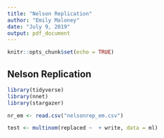 ```yaml
---
title: "Nelson Replication"
author: "Emily Maloney"
date: "July 9, 2019"
output: pdf_document
---
```


```r
knitr::opts_chunk$set(echo = TRUE)
```

## Nelson Replication  

```r
library(tidyverse)
library(nnet)
library(stargazer)

nr_em <- read.csv("nelsonrep_em.csv")

test <- multinom(replaced ~  + write, data = ml)
```

